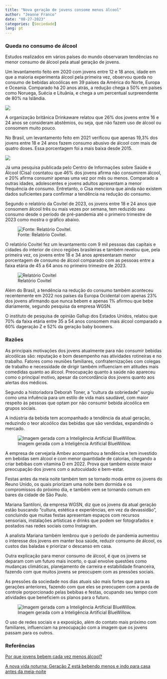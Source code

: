 ---
title: "Nova geração de jovens consome menos álcool"
author: "Jeanne Franco"
date: "08-27-2023"
categories: [Sociedade]
lang: pt
---

### Queda no consumo de álcool

Estudos realizados em vários países do mundo observaram tendências no menor consumo de álcool pela atual geração de jovens.

Um levantamento feito em 2020 com jovens entre 12 e 18 anos, idade em que a maioria experimenta álcool pela primeira vez, observou queda no consumo de bebidas alcoólicas em 39 países da América do Norte, Europa e Oceania. Comparado há 20 anos atrás, a redução chega a 50% em países como Noruega, Suécia e Lituânia, e chega a um percentual surpreendente de 80% na Islândia.

[![](images/867519228d1d5325856fc61d710ded0e_XL.jpg){fig-alt="Clique na foto para ver a fonte da imagem." fig-align="center"}](https://www.google.com/url?sa=i&url=https%3A%2F%2Fcisa.org.br%2Fpesquisa%2Fdados-oficiais%2Fartigo%2Fitem%2F32-juventude-e-alcool-cenario-atual&psig=AOvVaw0XoADXQsf2f7SuJui_lDpN&ust=1693432713363000&source=images&cd=vfe&opi=89978449&ved=0CBAQjhxqFwoTCLDazNHugoEDFQAAAAAdAAAAABAD)

A organização britânica Drinkaware relatou que 26% dos jovens entre 16 e 24 anos se consideram abstêmios, ou seja, que não fazem uso de álcool ou consomem muito pouco.

No Brasil, um levantamento feito em 2021 verificou que apenas 19,3% dos jovens entre 18 e 24 anos fazem consumo abusivo de álcool com mais de quatro doses. Essa porcentagem foi a mais baixa desde 2015.

[![](images/jc809939.jpg){fig-align="center"}](https://istoe.com.br/jovens-bebem-menos-alcool/)

Já uma pesquisa publicada pelo Centro de Informações sobre Saúde e Álcool (Cisa) cosntatou que 46% dos jovens afirma não consumirem álcool, e 20% afirma consumir apenas uma vez por mês ou menos. Comparado a outras idades, adolescentes e jovens adultos apresentam a menor frequência de consumo. Entretanto, o Cisa menciona que ainda não existem dados suficientes para confirmar a tendência na redução do consumo.

Segundo o relatório da Covitel de 2023, os jovens entre 18 e 24 anos que consomem álcool três ou mais vezes por semana, tem reduzido seu consumo desde o período de pré-pandemia até o primeiro trimestre de 2023 como mostra o gráfico abaixo.

![Fonte: Relatório Covitel.](images/brnwa.png){fig-align="center"}

O relatório Covitel fez um levantamento com 9 mil pessoas das capitais e cidades do interior de cinco regiões brasileiras e também revelou que, pela primeira vez, os jovens entre 18 e 34 anos apresentaram menor porcentagem de consumo de álcool comparado com as pessoas entre a faixa etária de 45 a 64 anos no primeiro trimestre de 2023.

![Relatório Covitel](images/nmey.png){fig-align="center"}

Além do Brasil, a tendência na redução do consumo também aconteceu recentemente em 2022 nos países da Europa Ocidental com apenas 23% dos jovens afirmando que nunca bebem e apenas 1% afirmou que bebe diariamente, segundo pesquisa da empresa WGSN.

O instituto de pesquisa de opinião Gallup dos Estados Unidos, relatou que 70% da faixa etária entre 35 a 54 anos consomem mais álcool comparado a 60% dageração Z e 52% da geração baby boomers.

### Razões

As principais motivações dos jovens atualmente para não consumir bebidas alcoólicas são: reputação e bom desempenho nas atividades rotineiras e no trabalho. Fatores como reuniões familiares, confraternizações com colegas de trabalho e necessidade de dirigir também influenciam em atitudes mais comedidas quanto ao álcool. Preocupação quanto à saúde não apareceu como o principal motivo, apesar da concordância dos jovens quanto aos alertas dos médicos.

Segundo a historiadora Deborah Toner, a "cultura da sobriedade" surgiu como uma infuência para um estilo de vida mais saudável, com maior respeito às pessoas que optam por não consumir bebida alcoólica em grupos sociais.

A indústria da bebida tem acompanhado a tendência da atual geração, reduzindo o teor alcoólico das bebidas que são vendidas, expandindo o mercado.

![Imagem gerada com a Inteligência Artificial BlueWillow.](images/960aaa6a-83b1-4783-8a5b-312898afe250.jpg){fig-align="center"}

A empresa de cervejaria Ambev acompanhou a tendência e tem investido em bebidas sem álcool e com menor quantidade de calorias, chegando a criar bebibas com vitamina D em 2022. Prova que também existe maior preocupação dos jovens com o autocuidado e bem-estar.

Festas antes da meia noite também tem se tornado moda entre os jovens do Reuno Unido, os quais priorizam uma noite bem dormida e os compromissos do próximo dia, e também vem se tornando comum em bares da cidade de São Paulo.

Mariana Santiloni, da empresa WGSN, diz que os jovens da atual geração estão buscando "cultura, estética e experiências, em vez da devassidão", concluindo que muitas festas apresentam espaços com recursos sensoriais, instalações artísticas e drinks que podem ser fotografados e postados nas redes sociais como Instagram.

A analista Mariana também lembrou que o período de pandemia aumentou o interesse dos jovens em manter boa saúde, reduzir consumo de álcool, os custos das baladas e priorizar o descanso em casa.

Outra explicação para menor consumo de álcool, é que os jovens se deparam com um futuro mais incerto, o qual envolve questões como mudanças climáticas, planejamento de carreira e estabilidade financeira, fazendo com que muitos jovens se preocupem com as pressões sociais.

As pressões da sociedade nos dias atuais são mais fortes que para as gerações anteriores, fazendo com que eles se preocupem com a perda de controle porporcionado pelas bebibas e festas, ocupando seu tempo com atividades que beneficiem os planos para o futuro.

![Imagem gerada com a Inteligência Artificial BlueWillow.](images/6f940bd0-cf3d-499f-a4b5-9988e596ead4-01.jpg){fig-align="center"}

O uso de redes sociais e a exposição, além do contato mais próximo com familiares, influenciam na preocupação com a imagem que os jovens passam para os outros.

### Referências

[Por que jovens bebem cada vez menos álcool?](https://www.bbc.com/portuguese/articles/cedeypvj97lo)

[A nova vida noturna: Geração Z está bebendo menos e indo para casa antes da meia-noite](https://g1.globo.com/pop-arte/noticia/2023/07/25/a-nova-vida-noturna-geracao-z-esta-bebendo-menos-e-indo-para-casa-antes-da-meia-noite.ghtml)
